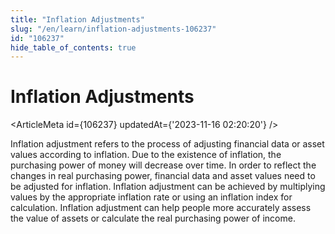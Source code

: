 ```yaml
---
title: "Inflation Adjustments"
slug: "/en/learn/inflation-adjustments-106237"
id: "106237"
hide_table_of_contents: true
---
```



# Inflation Adjustments

<ArticleMeta id={106237} updatedAt={'2023-11-16 02:20:20'} />
<div className='border-solid border-b border-t-0 my-4 border-[var(--ifm-color-gray-300)]' />

Inflation adjustment refers to the process of adjusting financial data or asset values according to inflation. Due to the existence of inflation, the purchasing power of money will decrease over time. In order to reflect the changes in real purchasing power, financial data and asset values need to be adjusted for inflation. Inflation adjustment can be achieved by multiplying values by the appropriate inflation rate or using an inflation index for calculation. Inflation adjustment can help people more accurately assess the value of assets or calculate the real purchasing power of income.
